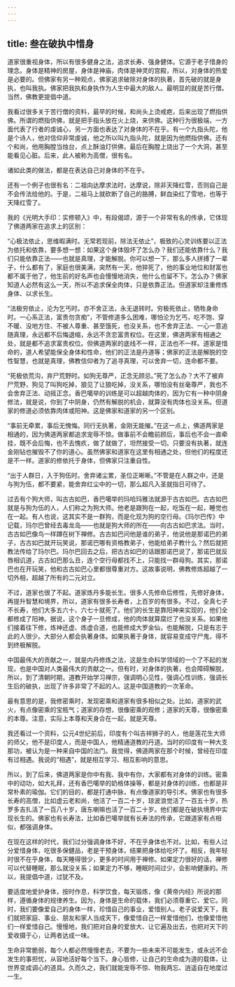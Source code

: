 ```yaml
---
---
---
```

title: 叁在破执中惜身
---




道家很重视身体，所以有很多健身之法，追求长寿、强身健体。它源于老子惜身的理念。身体是精神的房屋，身体是神庙，肉体是神灵的宫殿，所以，对身体的热爱是必要的。但佛家有另一种观点，佛家追求破除对身体的执著，首先破的就是身执，也叫我执。佛家把我执和身执作为人生中最大的敌人。最明显的就是苦行僧。当然，佛教更提倡中道。

我看过很多关于苦行僧的资料，最早的时候，和尚头上烫戒疤，后来出现了燃指供佛。所谓的燃指供佛，就是把手指头放在火上烧，来供佛。这种行为很极端，一方面代表了行者的虔诚心，另一方面也表达了对身体的不在乎。有一个九指头陀，他是个诗人，他对信仰非常虔诚，他之所以叫九指头陀，就是因为他燃指供佛。还有个和尚，他用胸膛当烛台，点上酥油灯供佛，最后在胸膛上烧出了一个大洞，甚至能看见心脏。后来，此人被称为高僧，很有名。

诸如此类的做法，都是在表达自己对身体的不在乎。

还有一个例子也很有名：二祖向达摩求法时，达摩说，除非天降红雪，否则自己是不会传法给他的。于是，二祖马上就砍断了自己的胳膊，鲜血染红了雪地，也等于天降红雪了。

我的《光明大手印：实修顿入》中，有段偈颂，源于一个非常有名的传承，它体现了佛道两家在追求上的区别：

“心极法依止，思维暇满时。无常若现前，除法无依止”，极致的心灵训练要以正法为依托和依靠，要多想一想：如果这个身体毁坏了怎么办？我们还能依靠什么？我们只能依靠正法——也就是真理，才能解脱。你可以想一下，那么多人拼搏了一辈子，什么都有了，家庭也很美满，突然有一天，他猝死了，他的事业地位和财富也都不属于他了，他生前的好名声也会慢慢地消失，他什么也留不下。怎么办？佛家知道人必然有这么一天，所以不追求保全肉体，只是依靠正法。但道家却注重修炼身体、以求长生。

“法极穷依止，沦为乞丐时。亦不舍正法，永无退转时。穷极死依止，牺牲身命时。一心系正法，富贵勿贪痴”，不管修道多么困难，哪怕沦为乞丐，吃不饱、穿不暖、没地方住、不被人尊重、甚至饿死，也没关系，也不舍弃正法、一心一意追随真理，永远都不后悔退缩，永远不贪恋富贵权位。在这里，佛道两家有相通之处，就是都不追求富贵权位。但佛道两家的底线不一样，正法也不一样。道家是惜命的，道人希望能保全身体和性命，他们的正法是丹道等；佛家的正法是解脱的空性智慧，也就是真理，佛教信仰者为了追寻真理，可以舍弃一切，连命都不要。

“死极依荒沟，弃尸荒野时。如狗无尊严，正念无顾忌。”死了怎么办？大不了被弃尸荒野，狗见了叫狗吃掉，狼见了让狼吃掉，没关系，哪怕没有丝毫尊严，我也不会舍弃正法、动摇正念。香巴噶举的训练是可以超越肉体的，因为它有一种中阴身修法，就是说，你到了中阴身，仍然有解脱的机会，就算没有肉体也没关系。但道家的修道必须依靠肉体或阳神。这是佛家和道家的另一个区别。

“事前无牵累，事后无愧悔。同行无执著，金刚无能摧。”在这一点上，佛道两家是相通的，因为佛道两家都追求宠辱不惊。做事前不会瞻前顾后，事后也不会一直牵挂，既不会后悔，也不去愧疚，做了就做了，坦然接受一切。只要没有执著，就连金刚钻也摧毁不了你的道心。虽然佛家和道家在这里有相通之处，但他们的程度还是不一样。道家的修依托于身体，但佛家只注重自性。

“出于人群日，入于狗伍时。舍弃诸尘累，圣位正晰晰。”不管是在人群之中，还是与狗为伍，都不要紧，能舍弃红尘中的一切，那么超凡入圣就指日可待了。

过去有个狗大师，叫古古如巴，香巴噶举的玛哈玛雅法就源于古古如巴。古古如巴就是与狗为伍的人，人们称之为狗大师。他老是跟狗在一起，吃饭在一起，睡觉也在一起。有人也说，这其实不是一群狗，而是化现为狗的空行母。《玛尔巴传》中记载，玛尔巴曾经去毒龙岛——也就是狗大师的所在——向古古如巴求法。当时，古古如巴像鸟一样蹲在树下禅修。古古如巴问他是谁的弟子，他说他是那诺巴的弟子，古古如巴就开玩笑说，那诺巴哪有资格教弟子，他能给弟子教什么？然后就把教法传给了玛尔巴。玛尔巴回去之后，把古古如巴的话跟那诺巴说了，那诺巴就反唇相讥道，古古如巴那么丑，连个空行母都找不上，只能找一群母狗。其实，那诺巴也在开玩笑，他和古古如巴心里都很尊重对方。这故事说明，佛教修炼超越了一切外相，超越了所有的二元对立。

不过，道家也很了不起。道家炼丹多能长生。很多人先修命后修性，先修好身体，再提升智慧和境界，所以，道家有很多长寿者，上百岁的有很多。不过，全真七子不长寿，他们大多五六十、六七十就死了。他们的长生是靠阳神来实现的，他们全都修成了阳神。据说，这个身子一旦修成，他的肉体就算腐烂了也没关系。如果他们接着往下修，炼神还虚、炼虚合道，也能修成大罗金仙，也能解脱，只是有志于此的人很少。大部分人都会执著身体。如果执著于身体，就容易变成守尸鬼，得不到终极解脱。

中国最伟大的贡献之一，就是内丹修炼之法，这是生命科学领域的一个了不起的发现，也是中国对人类最伟大的贡献之一。但有时，对身体的执著，也会障碍解脱，所以，到了清朝时期，道教开始学习禅宗，强调明心见性，强调心性训练，强调长生后的破执，出现了许多非常了不起的人。这是中国道教的一次革命。

最有意思的是，我修密乘时，发现密乘和道家有很多相似之处。比如，道家的武火，有点像密乘的宝瓶气；道家的存想，很像密乘的观修；道家的天尊，很像密乘的本尊。注意，实际上本尊和天身合在一起，就是天尊。

我还看过一个资料，公元4世纪前后，印度有个叫吉祥狮子的人，他是莲花生大师的师父，他不是印度人，而是中国人，他精通道教的丹道。当时的印度有一种大支那功，被认为是一种来自中国的法门。我觉得，佛道两家在那个时候，曾经在印度有过相遇。我说的“相遇”，就是相互学习、相互影响的意思。

所以，到了后来，佛道两家是你中有我、我中有你，大家都有对身体的训练。密乘中的动功，如大礼拜，还有香巴噶举的奶格体操等，都是对身体的训练，也都是非常朴素的瑜伽。它们的目的，都是打通中脉，有点像道家的导引术。佛家也有很多长寿的高僧，比如虚云老和尚，他活了一百二十岁，琼波浪觉活了一百五十岁，热罗多吉扎活了一百八十岁，唐东喇嘛也活了一百二十岁。他们都是在破执境界中实现长生的。佛家也有长寿法，比如香巴噶举就有长寿法的传承，它跟道家有点相似，都强调身体。

在现在这样的时代，我们过分强调身体不好，不在乎身体也不对。比如，有些人过分爱惜身体，吃很多保健品，老是干预身体，结果把身体给吃坏了。相反，我年轻时很不在乎身体，每天睡得很少，更多的时间用于禅修。如果定力很好的话，禅修可以代替睡眠，那么就没关系；如果定力不够，睡眠时间过少，会影响健康的。所以，我提倡中道，过犹不及。

要适度地爱护身体，按时作息，科学饮食，每天锻炼，像《黄帝内经》所说的那样，遵循身体的规律养生。因为，身体是生命的载体，我们必须尊重它、爱它。同时，我们要像爱自己的身体一样，珍惜自己的事业，爱惜别人。老子说爱天下，我们就把家庭、事业、朋友和家人当成天下，像爱惜自己一样爱惜他们，也像爱惜他们一样爱惜自己。慢慢地，我们把对自身的爱放大、让它遍及出去，也把对天下的爱收摄于心，让两者达成一味。

生命非常脆弱，每个人都必然慢慢老去，不要为一些未来不可能发生，或永远不会发生的事担忧，从容地活好每个当下。身心皆修，让自己的生命成为道的载体，让世界变成调心的道具。久而久之，我们就能宠辱不惊、物我两忘、逍遥自在地度过一生。